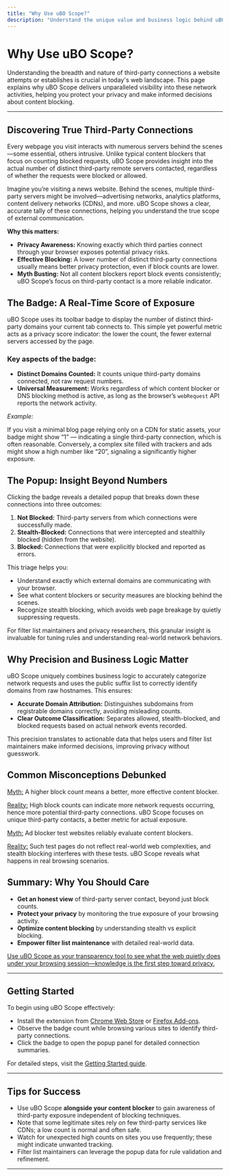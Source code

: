 ```yaml
---
title: "Why Use uBO Scope?"
description: "Understand the unique value and business logic behind uBO Scope. This page outlines why accurate insight into third-party server connections is vital for privacy, and how its badge and popup summarize complex data for users and filter list maintainers alike."
---
```


# Why Use uBO Scope?

Understanding the breadth and nature of third-party connections a website attempts or establishes is crucial in today's web landscape. This page explains why uBO Scope delivers unparalleled visibility into these network activities, helping you protect your privacy and make informed decisions about content blocking.

---

## Discovering True Third-Party Connections

Every webpage you visit interacts with numerous servers behind the scenes—some essential, others intrusive. Unlike typical content blockers that focus on counting blocked requests, uBO Scope provides insight into the actual number of distinct third-party remote servers contacted, regardless of whether the requests were blocked or allowed.

Imagine you’re visiting a news website. Behind the scenes, multiple third-party servers might be involved—advertising networks, analytics platforms, content delivery networks (CDNs), and more. uBO Scope shows a clear, accurate tally of these connections, helping you understand the true scope of external communication.

**Why this matters:**

- **Privacy Awareness:** Knowing exactly which third parties connect through your browser exposes potential privacy risks.
- **Effective Blocking:** A lower number of distinct third-party connections usually means better privacy protection, even if block counts are lower.
- **Myth Busting:** Not all content blockers report block events consistently; uBO Scope’s focus on third-party contact is a more reliable indicator.

## The Badge: A Real-Time Score of Exposure

uBO Scope uses its toolbar badge to display the number of distinct third-party domains your current tab connects to. This simple yet powerful metric acts as a privacy score indicator: the lower the count, the fewer external servers accessed by the page.

### Key aspects of the badge:

- **Distinct Domains Counted:** It counts unique third-party domains connected, not raw request numbers.
- **Universal Measurement:** Works regardless of which content blocker or DNS blocking method is active, as long as the browser’s `webRequest` API reports the network activity.

_Example:_

If you visit a minimal blog page relying only on a CDN for static assets, your badge might show “1” — indicating a single third-party connection, which is often reasonable. Conversely, a complex site filled with trackers and ads might show a high number like “20”, signaling a significantly higher exposure.

## The Popup: Insight Beyond Numbers

Clicking the badge reveals a detailed popup that breaks down these connections into three outcomes:

1. **Not Blocked:** Third-party servers from which connections were successfully made.
2. **Stealth-Blocked:** Connections that were intercepted and stealthily blocked (hidden from the website).
3. **Blocked:** Connections that were explicitly blocked and reported as errors.

This triage helps you:

- Understand exactly which external domains are communicating with your browser.
- See what content blockers or security measures are blocking behind the scenes.
- Recognize stealth blocking, which avoids web page breakage by quietly suppressing requests.

For filter list maintainers and privacy researchers, this granular insight is invaluable for tuning rules and understanding real-world network behaviors.

## Why Precision and Business Logic Matter

uBO Scope uniquely combines business logic to accurately categorize network requests and uses the public suffix list to correctly identify domains from raw hostnames. This ensures:

- **Accurate Domain Attribution:** Distinguishes subdomains from registrable domains correctly, avoiding misleading counts.
- **Clear Outcome Classification:** Separates allowed, stealth-blocked, and blocked requests based on actual network events recorded.

This precision translates to actionable data that helps users and filter list maintainers make informed decisions, improving privacy without guesswork.

## Common Misconceptions Debunked

<u>Myth:</u> A higher block count means a better, more effective content blocker.

<u>Reality:</u> High block counts can indicate more network requests occurring, hence more potential third-party connections. uBO Scope focuses on unique third-party contacts, a better metric for actual exposure.

<u>Myth:</u> Ad blocker test websites reliably evaluate content blockers.

<u>Reality:</u> Such test pages do not reflect real-world web complexities, and stealth blocking interferes with these tests. uBO Scope reveals what happens in real browsing scenarios.

## Summary: Why You Should Care

- **Get an honest view** of third-party server contact, beyond just block counts.
- **Protect your privacy** by monitoring the true exposure of your browsing activity.
- **Optimize content blocking** by understanding stealth vs explicit blocking.
- **Empower filter list maintenance** with detailed real-world data.

<u>Use uBO Scope as your transparency tool to see what the web quietly does under your browsing session—knowledge is the first step toward privacy.</u>

---

## Getting Started

To begin using uBO Scope effectively:

- Install the extension from [Chrome Web Store](https://chromewebstore.google.com/detail/ubo-scope/bbdpgcaljkaaigfcomhidmneffjjjfgp) or [Firefox Add-ons](https://addons.mozilla.org/firefox/addon/ubo-scope/).
- Observe the badge count while browsing various sites to identify third-party connections.
- Click the badge to open the popup panel for detailed connection summaries.

For detailed steps, visit the [Getting Started guide](https://github.com/gorhill/uBO-Scope/wiki/Getting-Started).

---

## Tips for Success

- Use uBO Scope **alongside your content blocker** to gain awareness of third-party exposure independent of blocking techniques.
- Note that some legitimate sites rely on few third-party services like CDNs; a low count is normal and often safe.
- Watch for unexpected high counts on sites you use frequently; these might indicate unwanted tracking.
- Filter list maintainers can leverage the popup data for rule validation and refinement.

---